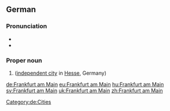 ==German==
{{wikipedia}}
{{wikipedia|lang=de}}
===Pronunciation===
* {{audio|De-Frankfurt am Main-pronunciation.ogg|Audio}}
* {{audio|De-Frankfurt am Main.ogg|Audio}}

===Proper noun===
{{de-proper noun}}

# {{l|en|Frankfurt-am-Main}} ([[independent city]] in [[Hesse]], Germany)

[[Category:de:Cities]]

[[de:Frankfurt am Main]]
[[eu:Frankfurt am Main]]
[[hu:Frankfurt am Main]]
[[sv:Frankfurt am Main]]
[[uk:Frankfurt am Main]]
[[zh:Frankfurt am Main]]